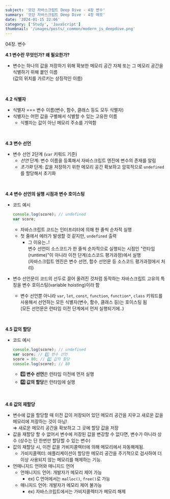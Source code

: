 ```yaml
---
subject: '모던 자바스크립트 Deep Dive - 4장 변수'
summary: '모던 자바스크립트 Deep Dive - 4장 메모'
date: '2024-01-15 22:06'
category: ['Study', 'JavaScript']
thumbnail: '/images/posts/_common/modern_js_deepdive.png'
---
```



<Typography variant="h3" backgroundColor="gray">
  <span>04장. 변수</span>
</Typography>
<br />

**4.1 변수란 무엇인가? 왜 필요한가?**

- 변수는 하나의 값을 저장하기 위해 확보한 메모리 공간 자체 또는 그 메모리 공간을 식별하기 위해 붙인 이름  
  (값의 위치를 가르키는 상징적인 이름)

<br />

**4.2 식별자**

- <CustomCode color="red600">식별자 === 변수 이름</CustomCode>(변수, 함수, 클래스 등도 모두 식별자)
- 식별자는 어떤 값을 구별해서 식별할 수 있는 고유한 이름
  - 식별자는 값이 아닌 메모리 주소를 기억함

<br />

**4.3 변수 선언**

- 변수 선언 2단계 (`var` 키워드 기준)
  - _선언_ 단계: 변수 이름을 등록해서 자바스크립트 엔진에 변수의 존재를 알림
  - _초기화_ 단계: 값을 저장하기 위한 메모리 공간 확보하고 암묵적으로 `undefined`를 할당해서 초기화

<br />

**4.4 변수 선언의 실행 시점과 변수 호이스팅**

- 코드 예시

  ```js
  console.log(score); // undefined
  var score;
  ```

  - 자바스크립트 코드는 인터프리터에 의해 한 줄씩 순차적 실행
  - 첫 줄에서 에러가 발생할 것 같지만, `undefined` 출력
    - <Typography color="violet400">그 이유는..!</Typography>
      <br />
      변수 선언이 소스코드가 한 줄씩 순차적으로 실행되는 시점인 "런타임(runtime)"이 아니라 이전
      단계(소스코드 평가과정)에서 실행
      <br />
      (자바스크립트 엔진은 변수 선언, 함수 선언문 등 소스코드 평가과정에서 처리)

- 변수 선언문이 코드의 선두로 끌어 올려진 것처럼 동작하는 자바스크립트 고유의 특징을 변수 호이스팅(variable hoisting)이라 함
  - 변수 선언뿐 아니라 `var`, `let`, `const`, `function`, `function*`, `class` 키워드를 사용해서 선언하는 모든 식별자(변수, 함수, 클래스 등)는 호이스팅 됨  
    (모든 선언문은 런타임 이전 단계에서 먼저 실행되기에..)

<br />

**4.5 값의 할당**

- 코드 예시

  ```js
  console.log(score); // undefined
  var score; // 1️⃣ 변수 선언
  score = 80; // 2️⃣ 값의 할당
  console.log(score); // 80
  ```

  - **1️⃣ 변수 선언**은 런타임 이전에 먼저 실행
  - **2️⃣ 값의 할당**은 런타임에 실행

<br />

**4.6 값의 재할당**

- 변수에 값을 할당할 때 이전 값이 저장되어 있던 메모리 공간을 지우고 새로운 값을 메모리에 저장하는 것이 아님!  
  ⇒ 새로운 메모리 공간을 확보하고 그 곳에 할당 값을 저장
- 값을 재할당 할 수 없어서 변수에 저장된 값을 변강할 수 없다면, 변수가 아니라 상수 (상수는 단 한번만 할당할 수 있는 변수)
- 값의 재할당 시, 이전 값을 <Typography color="blue600">가비지콜렉터</Typography>에 의해 메모리에서 자동해제됨.
  - <Typography color="blue600">가비지콜렉터</Typography>: 애플리케이션이 할당한 메모리 공간을
    주기적으로 검사하여 더 이상 사용되지 않는 메모리를 해제하는 기능.
- 언매니지드 언어와 매니지드 언어
  - 언매니지드 언어: 개발자가 메모리 제어 가능
    - <Typography color="gray400">ex)</Typography> C 언어에서는 `malloc()`, `free()`로 가능
  - 매니지드 언어: 개발자가 메모리 제어 불가능
    - <Typography color="gray400">ex)</Typography> 자바스크립트에서는 가비지콜렉터가 메모리 해제
